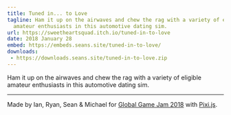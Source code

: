 ```yaml
---
title: Tuned in... to Love
tagline: Ham it up on the airwaves and chew the rag with a variety of eligible
  amateur enthusiasts in this automotive dating sim.
url: https://sweetheartsquad.itch.io/tuned-in-to-love
date: 2018 January 28
embed: https://embeds.seans.site/tuned-in-to-love/
downloads:
 - https://downloads.seans.site/tuned-in-to-love.zip
---
```


Ham it up on the airwaves and chew the rag with a variety of eligible amateur enthusiasts in this automotive dating sim.

---

Made by Ian, Ryan, Sean & Michael for [Global Game Jam 2018](https://globalgamejam.org/) with [Pixi.js](http://www.pixijs.com/).
